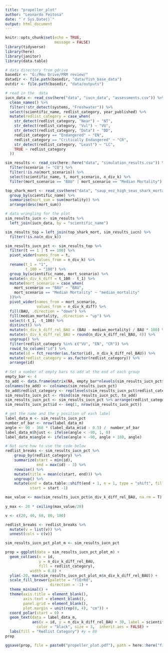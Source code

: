 ```yaml
---
title: "propeller_plot"
author: "Leonardo Feitosa"
date: "`r Sys.Date()`"
output: html_document
---
```


```r
knitr::opts_chunk$set(echo = TRUE, 
                      message = FALSE)
library(tidyverse)
library(here)
library(janitor)
library(data.table)

# data directory from gdrive
basedir <- "G:/Meu Drive/PRM review/"
datadir <- file.path(basedir, "data/fish_base_data")
outdir <- file.path(basedir, "data/outputs") 

```


```r
# read in the  data
iucn_data <- read_csv(here("data", "iucn_data", "assessments.csv")) %>% 
  clean_names() %>% 
  filter(!str_detect(systems, "Freshwater")) %>% 
  select(scientific_name, redlist_category, year_published) %>% 
  mutate(redlist_category = case_when(
    str_detect(redlist_category, "Near") ~ "NT",
    str_detect(redlist_category, "Vul") ~ "VU",
    str_detect(redlist_category, "Data") ~ "DD",
    redlist_category == "Endangered" ~ "EN",
    redlist_category == "Critically Endangered" ~ "CR",
    str_detect(redlist_category, "Least") ~ "LC",
    TRUE ~ redlist_category
  ))

sim_results <- read_csv(here::here("data", "simulation_results.csv")) %>% 
  filter(scenario != "CQ") %>% 
  filter(!is.na(mort_scenario)) %>% 
  select(scientific_name, t, mort_scenario, n_div_k) %>% 
  filter(mort_scenario == "BAU" | mort_scenario == "Median Mortality")

top_shark_mort <- read_csv(here("data", "saup_eez_high_seas_shark_mortality.csv")) %>% 
  group_by(scientific_name) %>% 
  summarise(mort_sum = sum(mortality)) %>% 
  arrange(desc(mort_sum))
```

```r
# data wrangling for the plot
sim_results_iucn <- sim_results %>% 
  left_join(iucn_data, by = "scientific_name")

sim_results_top = left_join(top_shark_mort, sim_results_iucn) %>% 
  filter(!is.na(n_div_k))

sim_results_iucn_pct <- sim_results_top %>%
  filter(t == 1 | t == 100) %>%  
  pivot_wider(names_from = t,
              values_from = n_div_k) %>%
  rename(t_1 = "1",
         t_100 = "100") %>% 
  group_by(scientific_name, mort_scenario) %>%
  mutate(n_div_k_diff = t_100 - t_1) %>% 
  mutate(mort_scenario = case_when(
    mort_scenario == "BAU" ~ "BAU",
    mort_scenario == "Median Mortality" ~ "median_mortality"
  ))%>% 
  pivot_wider(names_from = mort_scenario,
              values_from = n_div_k_diff) %>% 
  fill(BAU, .direction = "down") %>% 
  fill(median_mortality, .direction = "up") %>% 
  select(-t_1, -t_100) %>% 
  distinct() %>% 
  mutate(n_div_k_diff_rel_BAU = (BAU - median_mortality) / BAU * 100) %>% 
  mutate(n_div_k_diff_rel_BAU = round(n_div_k_diff_rel_BAU, 4)) %>% 
  ungroup() %>% 
  filter(redlist_category %in% c("VU", "EN", "CR")) %>% 
  rowid_to_column("id") %>% 
  mutate(id = fct_reorder(as.factor(id), n_div_k_diff_rel_BAU)) %>% 
  mutate(redlist_category = as.factor(redlist_category)) %>% 
  arrange(id)
  
# Set a number of empty bars to add at the end of each group
empty_bar <- 4
to_add <- data.frame(matrix(NA, empty_bar*nlevels(sim_results_iucn_pct$redlist_category), ncol(sim_results_iucn_pct)))
colnames(to_add) <- colnames(sim_results_iucn_pct)
to_add$redlist_category <- rep(levels(sim_results_iucn_pct$redlist_category), each = empty_bar)
sim_results_iucn_pct <- rbind(sim_results_iucn_pct, to_add)
sim_results_iucn_pct <- sim_results_iucn_pct %>% arrange(redlist_category)
sim_results_iucn_pct$id <- seq(1, nrow(sim_results_iucn_pct))

# get the name and the y position of each label
label_data_m <- sim_results_iucn_pct 
number_of_bar <- nrow(label_data_m)
angle <- 90 - 360 * (label_data_m$id - 0.5) /  number_of_bar
label_data_m$hjust <- ifelse(angle < -90, 1, 0)
label_data_m$angle <- ifelse(angle < -90, angle + 180, angle)

# Not sure how to use the code below 
redlist_breaks <- sim_results_iucn_pct %>% 
    group_by(redlist_category) %>% 
    summarize(start = min(id), 
              end = max(id) - 3) %>% 
    rowwise() %>% 
    mutate(title = mean(c(start, end))) %>% 
    ungroup() %>% 
    mutate(end = data.table::shift(end + 1, n = 1, type = "shift", fill = max(end) + 1),
           start = start -1)

max_value <- max(sim_results_iucn_pct$n_div_k_diff_rel_BAU, na.rm = T)
  
y_max <- 20 * ceiling(max_value/20)

v <- c(20, 40, 60, 80, 100)

redlist_breaks <- redlist_breaks %>% 
  mutate(v = list(v)) %>% 
  unnest(cols = c(v))
```



```r
sim_results_iucn_pct_plot_m <- sim_results_iucn_pct 

prop = ggplot(data = sim_results_iucn_pct_plot_m) +
  geom_col(aes(x = id, 
               y = n_div_k_diff_rel_BAU, 
               fill = redlist_category),
           width = 0.8) +
  ylim(-20, max(sim_results_iucn_pct_plot_m$n_div_k_diff_rel_BAU)) +
  scale_fill_brewer(palette = "YlOrRd",
                    direction = -1) +
  theme_minimal() +
  theme(axis.title = element_blank(),
        axis.text = element_blank(),
        panel.grid = element_blank(),
        plot.margin = unit(rep(0, 4), "cm")) +
  coord_polar(start = 0) +
  geom_text(data = label_data_m, 
            aes(x = id, y = n_div_k_diff_rel_BAU + 30, label = scientific_name, angle = angle), nudge_x = -0.25, nudge_y = 0.25,
              color = "black", size = 3,  inherit.aes = FALSE) +
  labs(fill = "Redlist Category") #y = 80
prop

ggsave(prop, file = paste0("propeller_plot.pdf"), path = here::here("figs"), height = 12, width = 10)
```

















